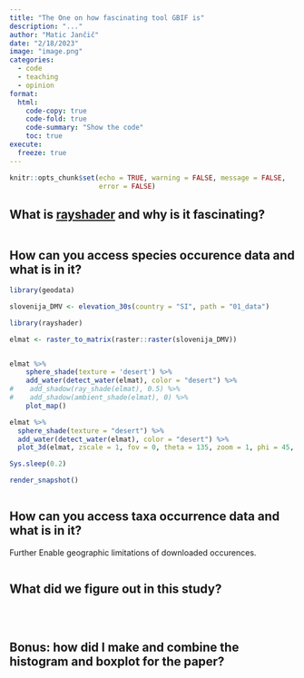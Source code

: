 ```yaml
---
title: "The One on how fascinating tool GBIF is"
description: "..."
author: "Matic Jančič"
date: "2/18/2023"
image: "image.png"
categories:
  - code
  - teaching
  - opinion
format:
  html:
    code-copy: true
    code-fold: true
    code-summary: "Show the code"
    toc: true
execute:
  freeze: true 
---
```


```r
knitr::opts_chunk$set(echo = TRUE, warning = FALSE, message = FALSE, 
                      error = FALSE)
```

## What is [rayshader](https://www.rayshader.com/) and why is it fascinating?

```r

```


## How can you access species occurence data and what is in it?



```r

library(geodata)

slovenija_DMV <- elevation_30s(country = "SI", path = "01_data")


```

```r
library(rayshader)

elmat <- raster_to_matrix(raster::raster(slovenija_DMV))
```


```r
```


```r
elmat %>%
    sphere_shade(texture = 'desert') %>%
    add_water(detect_water(elmat), color = "desert") %>%
#    add_shadow(ray_shade(elmat), 0.5) %>%
#    add_shadow(ambient_shade(elmat), 0) %>%
    plot_map()
```


```r
elmat %>%
  sphere_shade(texture = "desert") %>%
  add_water(detect_water(elmat), color = "desert") %>%
  plot_3d(elmat, zscale = 1, fov = 0, theta = 135, zoom = 1, phi = 45, windowsize = c(1000, 800))

Sys.sleep(0.2)

render_snapshot()
```



```r

```


## How can you access taxa occurrence data and what is in it? 

Further
Enable geographic limitations of downloaded occurences.

```r

```

## What did we figure out in this study?


```r


```

<br>



## Bonus: how did I make and combine the histogram and boxplot for the paper?


```r

```



